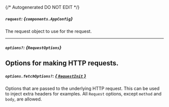 {/* Autogenerated DO NOT EDIT  */}

##### `request`: *{`components.AppConfig`}*
The request object to use for the request.

<Collapsible openLabel={Labels.showProperties} closeLabel={Labels.hideProperties}>
  <AppConfig />
</Collapsible>

---
##### `options?`: *{`RequestOptions`}*
Options for making HTTP requests.
---
##### `options.fetchOptions?`: [*{ `RequestInit` }*](https://developer.mozilla.org/en-US/docs/Web/API/Request/Request#options)
Options that are passed to the underlying HTTP request. This can be used to inject extra headers for examples. All `Request` options, except `method` and `body`, are allowed.

